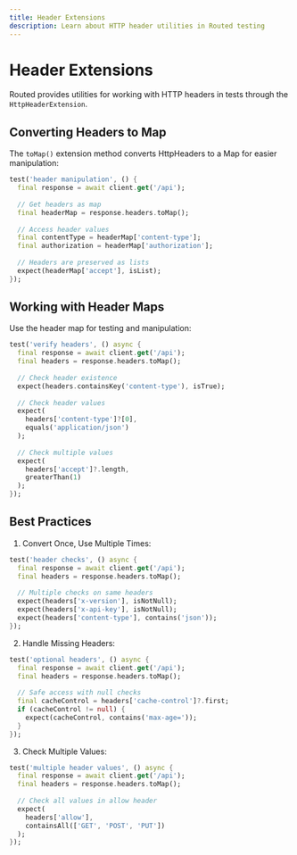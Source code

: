 ```yaml
---
title: Header Extensions
description: Learn about HTTP header utilities in Routed testing
---
```


# Header Extensions

Routed provides utilities for working with HTTP headers in tests through the `HttpHeaderExtension`.

## Converting Headers to Map

The `toMap()` extension method converts HttpHeaders to a Map for easier manipulation:

```dart
test('header manipulation', () {
  final response = await client.get('/api');
  
  // Get headers as map
  final headerMap = response.headers.toMap();
  
  // Access header values
  final contentType = headerMap['content-type'];
  final authorization = headerMap['authorization'];
  
  // Headers are preserved as lists
  expect(headerMap['accept'], isList);
});
```

## Working with Header Maps

Use the header map for testing and manipulation:

```dart
test('verify headers', () async {
  final response = await client.get('/api');
  final headers = response.headers.toMap();
  
  // Check header existence
  expect(headers.containsKey('content-type'), isTrue);
  
  // Check header values
  expect(
    headers['content-type']?[0],
    equals('application/json')
  );
  
  // Check multiple values
  expect(
    headers['accept']?.length,
    greaterThan(1)
  );
});
```

## Best Practices

1. Convert Once, Use Multiple Times:
```dart
test('header checks', () async {
  final response = await client.get('/api');
  final headers = response.headers.toMap();
  
  // Multiple checks on same headers
  expect(headers['x-version'], isNotNull);
  expect(headers['x-api-key'], isNotNull);
  expect(headers['content-type'], contains('json'));
});
```

2. Handle Missing Headers:
```dart
test('optional headers', () async {
  final response = await client.get('/api');
  final headers = response.headers.toMap();
  
  // Safe access with null checks
  final cacheControl = headers['cache-control']?.first;
  if (cacheControl != null) {
    expect(cacheControl, contains('max-age='));
  }
});
```

3. Check Multiple Values:
```dart
test('multiple header values', () async {
  final response = await client.get('/api');
  final headers = response.headers.toMap();
  
  // Check all values in allow header
  expect(
    headers['allow'],
    containsAll(['GET', 'POST', 'PUT'])
  );
});
```